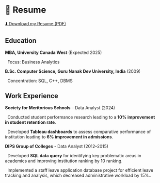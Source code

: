 



# 📄 Resume


[⬇️ Download my Resume (PDF)](assets/resume.pdf){.btn .btn-primary}



## Education

 **MBA, University Canada West** (Expected 2025)  

&nbsp; Focus: Business Analytics  



**B.Sc. Computer Science, Guru Nanak Dev University, India** (2009)  

&nbsp; Concentration: SQL, C++, DBMS  



## Work Experience

**Society for Meritorious Schools** – Data Analyst (2024)  

&nbsp; Conducted student performance research leading to a **10% improvement in student retention rate**.  

&nbsp; Developed **Tableau dashboards** to assess comparative performance of institution leading to **6% improvement in admissions**.  



**DIPS Group of Colleges** - Data Analyst (2012–2015)  

&nbsp; Developed **SQL data query** for identifying key problematic areas in academics and improving institution ranking by 10 ranking.  

&nbsp; Implemented a staff leave application database project for efficient leave tracking and analysis, which decreased administrative workload by 15%..  

